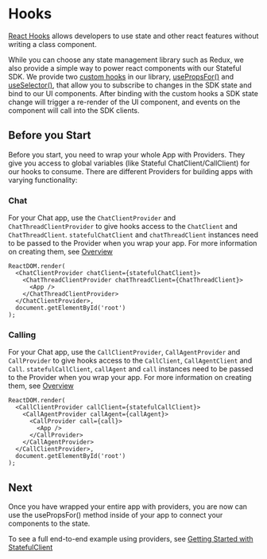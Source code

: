 
<Meta title="Stateful Client/React Hooks/Setting up" />

# Hooks

[React Hooks](https://reactjs.org/docs/hooks-intro.html) allows developers to use state and other react features without writing a class component.

While you can choose any state management library such as Redux, we also provide a simple way to power react components with our Stateful SDK.
We provide two [custom hooks](https://reactjs.org/docs/hooks-custom.html) in our library, [usePropsFor()](/?path=/docs/stateful-client-react-hooks-usepropsfor--page) and [useSelector()](/?path=/docs/stateful-client-react-hooks-useselector--page), that allow you to subscribe to changes in the SDK state and bind to our UI components.
After binding with the custom hooks a SDK state change will trigger a re-render of the UI component, and events on the component will call into the SDK clients.

## Before you Start

Before you start, you need to wrap your whole App with Providers.
They give you access to global variables (like Stateful ChatClient/CallClient) for our hooks to consume.
There are different Providers for building apps with varying functionality:

### Chat

For your Chat app, use the `ChatClientProvider` and `ChatThreadClientProvider` to give hooks access to the `ChatClient` and `ChatThreadClient`.
`statefulChatClient` and `chatThreadClient` instances need to be passed to the Provider when you wrap your app.
For more information on creating them, see [Overview](/?path=/docs/stateful-client-overview--page)

```tsx
ReactDOM.render(
  <ChatClientProvider chatClient={statefulChatClient}>
    <ChatThreadClientProvider chatThreadClient={ChatThreadClient}>
      <App />
    </ChatThreadClientProvider>
  </ChatClientProvider>,
  document.getElementById('root')
);
```

### Calling

For your Chat app, use the `CallClientProvider`, `CallAgentProvider` and `CallProvider` to give hooks access to the `CallClient`, `CallAgentClient` and `Call`.
`statefulCallClient`, `callAgent` and `call` instances need to be passed to the Provider when you wrap your app.
For more information on creating them, see [Overview](/?path=/docs/stateful-client-overview--page)

```tsx
ReactDOM.render(
  <CallClientProvider callClient={statefulCallClient}>
    <CallAgentProvider callAgent={callAgent}>
      <CallProvider call={call}>
        <App />
      </CallProvider>
    </CallAgentProvider>
  </CallClientProvider>,
  document.getElementById('root')
);
```

## Next

Once you have wrapped your entire app with providers, you are now can use the usePropsFor() method inside of your app to connect your components to the state.

To see a full end-to-end example using providers, see [Getting Started with StatefulClient](/?path=/docs/quickstarts-get-started-with-stateful-client--page)
